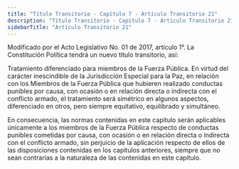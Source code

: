 ```yaml
---
title: "Título Transitorio - Capítulo 7 - Artículo Transitorio 21"
description: "Título Transitorio - Capítulo 7 - Artículo Transitorio 21"
sidebarTitle: "Artículo Transitorio 21"
---
```


<Warning>Modificado por el Acto Legislativo No. 01 de 2017, artículo 1°. La Constitución Política tendrá un nuevo título transitorio, así: </Warning>

Tratamiento diferenciado para miembros de la Fuerza Pública. En virtud del carácter inescindible de la Jurisdicción Especial para la Paz, en relación con los Miembros de la Fuerza Pública que hubieren realizado conductas punibles por causa, con ocasión o en relación directa o indirecta con el conflicto armado, el tratamiento será simétrico en algunos aspectos, diferenciado en otros, pero siempre equitativo, equilibrado y simultáneo. 

En consecuencia, las normas contenidas en este capítulo serán aplicables únicamente a los miembros de la Fuerza Pública respecto de conductas punibles cometidas por causa, con ocasión o en relación directa o indirecta con el conflicto armado, sin perjuicio de la aplicación respecto de ellos de las disposiciones contenidas en los capítulos anteriores, siempre que no sean contrarias a la naturaleza de las contenidas en este capítulo.
